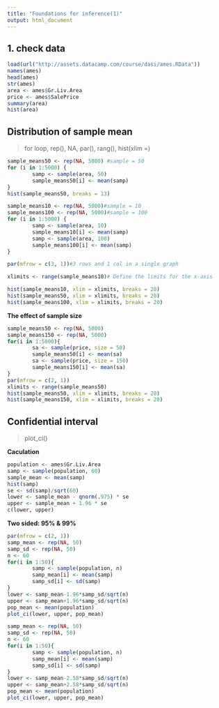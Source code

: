 ```yaml
---
title: "Foundations for inference(1)"
output: html_document
---
```

## 1. check data
```r
load(url("http://assets.datacamp.com/course/dasi/ames.RData"))
names(ames)
head(ames)
str(ames)
area <- ames$Gr.Liv.Area
price <- ames$SalePrice
summary(area)
hist(area)
```

## Distribution of sample mean 

> for loop, rep(), NA, par(), rang(), hist(xlim =)

```r
sample_means50 <- rep(NA, 5000) #sample = 50
for (i in 1:5000) {
        samp <- sample(area, 50)
        sample_means50[i] <- mean(samp)
}
hist(sample_means50, breaks = 13)

sample_means10 <- rep(NA, 5000)#sample = 10
sample_means100 <- rep(NA, 5000)#sample = 100
for (i in 1:5000) {
        samp <- sample(area, 10)
        sample_means10[i] <- mean(samp)
        samp <- sample(area, 100)
        sample_means100[i] <- mean(samp)
}

par(mfrow = c(3, 1))#3 rows and 1 col in a single graph

xlimits <- range(sample_means10)# Define the limits for the x-axis

hist(sample_means10, xlim = xlimits, breaks = 20)
hist(sample_means50, xlim = xlimits, breaks = 20)
hist(sample_means100, xlim = xlimits, breaks = 20)
```

**The effect of sample size**

```r
sample_means50 <- rep(NA, 5000)
sample_means150 <- rep(NA, 5000)
for(i in 1:5000){
        sa <- sample(price, size = 50)
        sample_means50[i] <- mean(sa)
        sa <- sample(price, size = 150)
        sample_means150[i] <- mean(sa)
}
par(mfrow = c(2, 1))
xlimits <- range(sample_means50)
hist(sample_means50, xlim = xlimits, breaks = 20)
hist(sample_means150, xlim = xlimits, breaks = 20)
```

## Confidential interval

> plot_ci()

**Caculation**
```r
population <- ames$Gr.Liv.Area
samp <- sample(population, 60)
sample_mean <- mean(samp)
hist(samp)
se <- sd(samp)/sqrt(60)
lower <- sample_mean - qnorm(.975) * se
upper <- sample_mean + 1.96 * se
c(lower, upper)
```

**Two sided: 95% & 99%**
```r
par(mfrow = c(2, 1))
samp_mean <- rep(NA, 50)
samp_sd <- rep(NA, 50)
n <- 60
for(i in 1:50){
        samp <- sample(population, n)
        samp_mean[i] <- mean(samp)
        samp_sd[i] <- sd(samp)
}
lower <- samp_mean-1.96*samp_sd/sqrt(n)
upper <- samp_mean+1.96*samp_sd/sqrt(n)
pop_mean <- mean(population)
plot_ci(lower, upper, pop_mean)

samp_mean <- rep(NA, 50)
samp_sd <- rep(NA, 50)
n <- 60
for(i in 1:50){
        samp <- sample(population, n)
        samp_mean[i] <- mean(samp)
        samp_sd[i] <- sd(samp)
}
lower <- samp_mean-2.58*samp_sd/sqrt(n)
upper <- samp_mean+2.58*samp_sd/sqrt(n)
pop_mean <- mean(population)
plot_ci(lower, upper, pop_mean)
```

